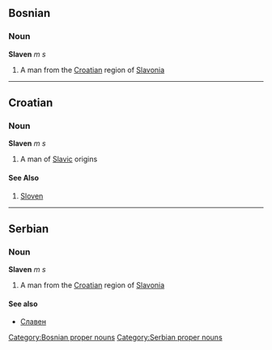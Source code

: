 ==Bosnian==
===Noun===
'''Slaven''' ''m s''
#A man from the [[Croatian]] region of [[Slavonia]]
[[Category:Bosnian proper nouns]]
----

==Croatian==
===Noun===
'''Slaven''' ''m s''
#A man of [[Slavic]] origins
====See Also====
#[[Sloven]]
----

==Serbian==
===Noun===
'''Slaven''' ''m s''
#A man from the [[Croatian]] region of [[Slavonia]]
====See also====
*[[Славен]]
[[Category:Serbian proper nouns]]